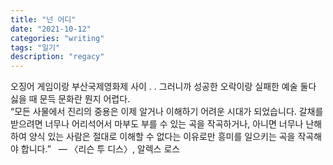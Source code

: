 ```yaml
---
title: "넌 어디"
date: "2021-10-12"
categories: "writing"
tags: "일기"
description: "regacy"
---
```


오징어 게임이랑 부산국제영화제 사이 . . 그러니까 성공한 오락이랑 실패한 예술 둘다 싫을 때 문득 문화란 뭔지 어렵다. 
<br/>
“모든 사물에서 진리의 중용은 이제 알거나 이해하기 어려운 시대가 되었습니다. 갈채를 받으려면 너무나 어리석어서 마부도 부를 수 있는 곡을 작곡하거나, 아니면 너무나 난해하여 양식 있는 사람은 절대로 이해할 수 없다는 이유로만 흥미를 일으키는 곡을 작곡해야 합니다.”
 
— 〈리슨 투 디스〉, 알렉스 로스